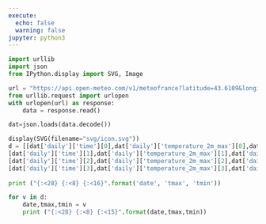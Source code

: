 ```yaml
---
execute:
  echo: false
  warning: false
jupyter: python3
---
```


```python
import urllib
import json
from IPython.display import SVG, Image
```

```python
url = "https://api.open-meteo.com/v1/meteofrance?latitude=43.6109&longitude=3.8763&daily=temperature_2m_max,temperature_2m_min,precipitation_probability_max&timezone=Europe%2FLondon"
from urllib.request import urlopen
with urlopen(url) as response:
    data = response.read()
```

```python
dat=json.loads(data.decode())
```

```python
display(SVG(filename="svg/icon.svg"))
d = [[dat['daily']['time'][0],dat['daily']['temperature_2m_max'][0],dat['daily']['temperature_2m_min'][0]],
[dat['daily']['time'][1],dat['daily']['temperature_2m_max'][1],dat['daily']['temperature_2m_min'][1]], 
[dat['daily']['time'][2],dat['daily']['temperature_2m_max'][2],dat['daily']['temperature_2m_min'][2]],
[dat['daily']['time'][3],dat['daily']['temperature_2m_max'][3],dat['daily']['temperature_2m_min'][3]]]
     
print ("{:<28} {:<8} {:<16}".format('date', 'tmax', 'tmin'))

for v in d:
    date,tmax,tmin = v
    print ("{:<28} {:<8} {:<15}".format(date,tmax,tmin))
```

